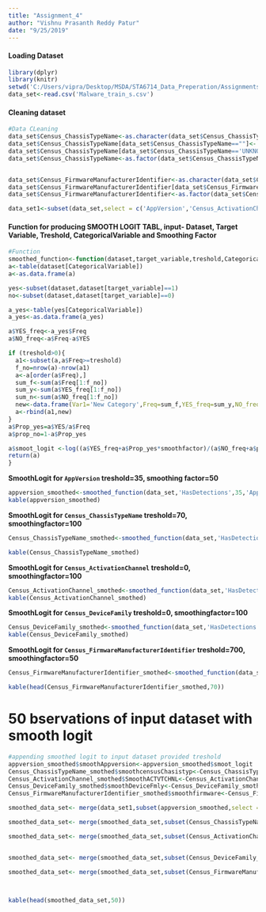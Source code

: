 ---
title: "Assignment_4"
author: "Vishnu Prasanth Reddy Patur"
date: "9/25/2019"
---


#### Loading Dataset
```{r message=FALSE, message=FALSE,warning=FALSE}

library(dplyr)
library(knitr)
setwd('C:/Users/vipra/Desktop/MSDA/STA6714_Data_Preperation/Assignments/Ass_4')
data_set<-read.csv('Malware_train_s.csv')

```


#### Cleaning dataset
```{r }
#Data CLeaning
data_set$Census_ChassisTypeName<-as.character(data_set$Census_ChassisTypeName)
data_set$Census_ChassisTypeName[data_set$Census_ChassisTypeName==""]<-'Missing'
data_set$Census_ChassisTypeName[data_set$Census_ChassisTypeName=='UNKNOWN']<-'Unknown'
data_set$Census_ChassisTypeName<-as.factor(data_set$Census_ChassisTypeName)


data_set$Census_FirmwareManufacturerIdentifier<-as.character(data_set$Census_FirmwareManufacturerIdentifier)
data_set$Census_FirmwareManufacturerIdentifier[data_set$Census_FirmwareManufacturerIdentifier=='.']<-'Unknown'
data_set$Census_FirmwareManufacturerIdentifier<-as.factor(data_set$Census_FirmwareManufacturerIdentifier)

data_set1<-subset(data_set,select = c('AppVersion','Census_ActivationChannel','Census_ChassisTypeName','Census_DeviceFamily','Census_FirmwareManufacturerIdentifier'))
```




#### Function for producing SMOOTH LOGIT TABL, input- Dataset, Target Variable, Treshold, CategoricalVariable and Smoothing Factor
```{r }
#Function
smoothed_function<-function(dataset,target_variable,treshold,CategoricalVariable,smoothfactor){
a<-table(dataset[CategoricalVariable])
a<-as.data.frame(a)

yes<-subset(dataset,dataset[target_variable]==1)
no<-subset(dataset,dataset[target_variable]==0)

a_yes<-table(yes[CategoricalVariable])
a_yes<-as.data.frame(a_yes)

a$YES_freq<-a_yes$Freq
a$NO_freq<-a$Freq-a$YES

if (treshold>0){
  a1<-subset(a,a$Freq>=treshold)
  f_no=nrow(a)-nrow(a1)
  a<-a[order(a$Freq),]
  sum_f<-sum(a$Freq[1:f_no])
  sum_y<-sum(a$YES_freq[1:f_no])
  sum_n<-sum(a$NO_freq[1:f_no])
  new<-data.frame(Var1='New Category',Freq=sum_f,YES_freq=sum_y,NO_freq=sum_n)
  a<-rbind(a1,new)
}
a$Prop_yes=a$YES/a$Freq
a$prop_no=1-a$Prop_yes

a$smoot_logit <-log((a$YES_freq+a$Prop_yes*smoothfactor)/(a$NO_freq+a$prop_no*smoothfactor))
return(a)
}


```




**SmoothLogit for `AppVersion` treshold=35, smoothing factor=50**
```{r }

appversion_smoothed<-smoothed_function(data_set,'HasDetections',35,'AppVersion',50)
kable(appversion_smoothed)

```


**SmoothLogit for `Census_ChassisTypeName` treshold=70, smoothingfactor=100**
```{r }

Census_ChassisTypeName_smothed<-smoothed_function(data_set,'HasDetections',70,'Census_ChassisTypeName',100)

kable(Census_ChassisTypeName_smothed)

```



**SmoothLogit for `Census_ActivationChannel` treshold=0, smoothingfactor=100**
```{r }

Census_ActivationChannel_smothed<-smoothed_function(data_set,'HasDetections',0,'Census_ActivationChannel',100)
kable(Census_ActivationChannel_smothed)

```


**SmoothLogit for `Census_DeviceFamily` treshold=0, smoothingfactor=100**

```{r }

Census_DeviceFamily_smothed<-smoothed_function(data_set,'HasDetections',0,'Census_DeviceFamily',100)
kable(Census_DeviceFamily_smothed)
```


**SmoothLogit for `Census_FirmwareManufacturerIdentifier` treshold=700, smoothingfactor=50**
```{r }

Census_FirmwareManufacturerIdentifier_smothed<-smoothed_function(data_set,'HasDetections',0,'Census_FirmwareManufacturerIdentifier',50)

kable(head(Census_FirmwareManufacturerIdentifier_smothed,70))


```


# 50 bservations of input dataset with smooth logit
```{r}
#appending smoothed logit to input dataset provided treshold
appversion_smoothed$smoothAppversion<-appversion_smoothed$smoot_logit
Census_ChassisTypeName_smothed$smoothcensusChasistyp<-Census_ChassisTypeName_smothed$smoot_logit
Census_ActivationChannel_smothed$SmoothACTVTCHNL<-Census_ActivationChannel_smothed$smoot_logit
Census_DeviceFamily_smothed$smoothDeviceFmly<-Census_DeviceFamily_smothed$smoot_logit
Census_FirmwareManufacturerIdentifier_smothed$smoothfirmware<-Census_FirmwareManufacturerIdentifier_smothed$smoot_logit

smoothed_data_set<- merge(data_set1,subset(appversion_smoothed,select = c('Var1','smoothAppversion')),by.x = 'AppVersion',by.y = 'Var1',all.x = TRUE)

smoothed_data_set<- merge(smoothed_data_set,subset(Census_ChassisTypeName_smothed,select = c('Var1','smoothcensusChasistyp')),by.x = 'Census_ChassisTypeName',by.y = 'Var1',all.x = TRUE)

smoothed_data_set<- merge(smoothed_data_set,subset(Census_ActivationChannel_smothed,select = c('Var1','SmoothACTVTCHNL')),by.x = 'Census_ActivationChannel',by.y = 'Var1',all.x = TRUE)


smoothed_data_set<- merge(smoothed_data_set,subset(Census_DeviceFamily_smothed,select = c('Var1','smoothDeviceFmly')),by.x = 'Census_DeviceFamily',by.y = 'Var1',all.x = TRUE)

smoothed_data_set<- merge(smoothed_data_set,subset(Census_FirmwareManufacturerIdentifier_smothed,select = c('Var1','smoothfirmware')),by.x = 'Census_FirmwareManufacturerIdentifier',by.y = 'Var1',all.x = TRUE)



kable(head(smoothed_data_set,50))

```

